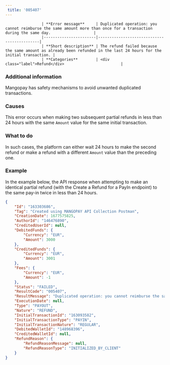 ---  
 title: '005407'  
---  


                    | **Error message**     | Duplicated operation: you cannot reimburse the same amount more than once for a transaction during the same day.                   |
                    |-----------------------|--------------------------------------------|
                    | **Short description** | The refund failed because the same amount as already been refunded in the last 24 hours for the initial transaction. |
                    | **Categories**        | <div class="label">Refund</div>                         |
                  

### Additional information  

Mangopay has safety mechanisms to avoid unwanted duplicated transactions.  

### Causes  

This error occurs when making two subsequent partial refunds in less than 24 hours with the same `Amount` value for the same initial transaction.  

### What to do  

In such cases, the platform can either wait 24 hours to make the second refund or make a refund with a different `Amount` value than the preceding one.  

### Example  

In the example below, the API response when attempting to make an identical partial refund (with the Create a Refund for a PayIn endpoint) to the same pay-in twice in less than 24 hours.  
```json API Response
{
    "Id": "163303686",
    "Tag": "Created using MANGOPAY API Collection Postman",
    "CreationDate": 1677575825,
    "AuthorId": "146476890",
    "CreditedUserId": null,
    "DebitedFunds": {
        "Currency": "EUR",
        "Amount": 3000
    },
    "CreditedFunds": {
        "Currency": "EUR",
        "Amount": 3001
    },
    "Fees": {
        "Currency": "EUR",
        "Amount": -1
    },
    "Status": "FAILED",
    "ResultCode": "005407",
    "ResultMessage": "Duplicated operation: you cannot reimburse the same amount more than once for a transaction during the same day.",
    "ExecutionDate": null,
    "Type": "PAYOUT",
    "Nature": "REFUND",
    "InitialTransactionId": "163093582",
    "InitialTransactionType": "PAYIN",
    "InitialTransactionNature": "REGULAR",
    "DebitedWalletId": "148968396",
    "CreditedWalletId": null,
    "RefundReason": {
        "RefundReasonMessage": null,
        "RefundReasonType": "INITIALIZED_BY_CLIENT"
    }
}
```